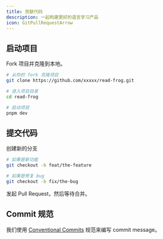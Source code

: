 ```yaml
---
title: 贡献代码
description: 一起构建更好的语言学习产品
icon: GitPullRequestArrow
---
```


## 启动项目

Fork 项目并克隆到本地。

```bash
# 从你的 fork 克隆项目
git clone https://github.com/xxxxx/read-frog.git

# 进入项目目录
cd read-frog

# 启动项目
pnpm dev
```

## 提交代码

创建新的分支

```bash
# 如果是新功能
git checkout -b feat/the-feature

# 如果是修复 bug
git checkout -b fix/the-bug
```

发起 Pull Request，然后等待合并。

## Commit 规范

我们使用 [Conventional Commits](https://www.conventionalcommits.org/) 规范来编写 commit message。
